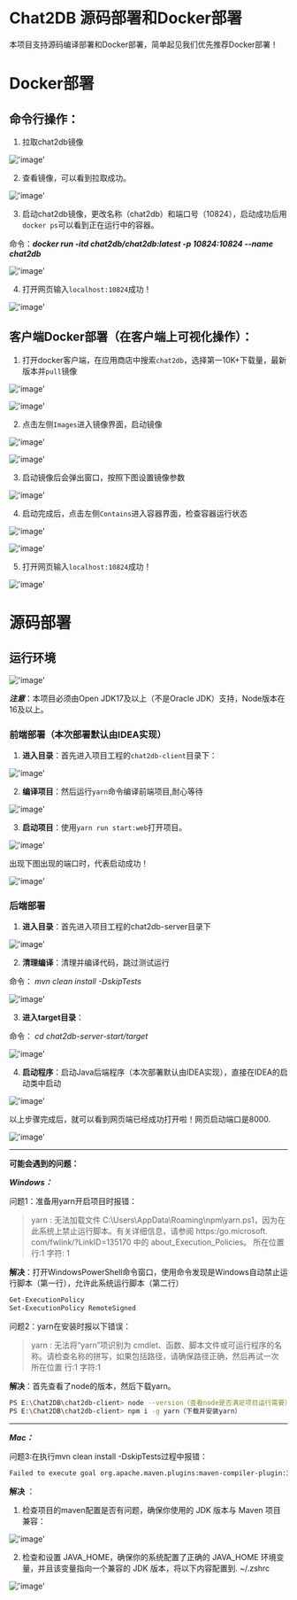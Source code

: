 # Chat2DB 源码部署和Docker部署

本项目支持源码编译部署和Docker部署，简单起见我们优先推荐Docker部署！

# Docker部署
## 命令行操作：
1. 拉取chat2db镜像

!['image'](/image/questions/deployment01.png)

2. 查看镜像，可以看到拉取成功。

!['image'](/image/questions/deployment02.png)

3. 启动chat2db镜像，更改名称（chat2db）和端口号（10824），启动成功后用`docker ps`可以看到正在运行中的容器。

命令：_**docker run -itd chat2db/chat2db:latest -p 10824:10824 --name chat2db**_

!['image'](/image/questions/deployment03.png)

4. 打开网页输入`localhost:10824`成功！

!['image'](/image/questions/deployment04.png)



## 客户端Docker部署（在客户端上可视化操作）：

1. 打开docker客户端，在应用商店中搜索`chat2db`，选择第一10K+下载量，最新版本并`pull`镜像

!['image'](/image/questions/deployment05.png)

!['image'](/image/questions/deployment06.png)


2. 点击左侧`Images`进入镜像界面，启动镜像

!['image'](/image/questions/deployment07.png)

!['image'](/image/questions/deployment08.png)

3. 启动镜像后会弹出窗口，按照下图设置镜像参数

!['image'](/image/questions/deployment09.png)

4. 启动完成后，点击左侧`Contains`进入容器界面，检查容器运行状态

!['image'](/image/questions/deployment10.png)


!['image'](/image/questions/deployment11.png)

5. 打开网页输入`localhost:10824`成功！

!['image'](/image/questions/deployment12.png)



# 源码部署
## 运行环境

!['image'](/image/questions/deployment13.png)

_**注意**_：本项目必须由Open JDK17及以上（不是Oracle JDK）支持，Node版本在16及以上。

### 前端部署（本次部署默认由IDEA实现）
1. **进入目录**：首先进入项目工程的`chat2db-client`目录下：

!['image'](/image/questions/deployment14.png)

2. **编译项目**：然后运行`yarn`命令编译前端项目,耐心等待

!['image'](/image/questions/deployment15.png)

3. **启动项目**：使用`yarn run start:web`打开项目。

!['image'](/image/questions/deployment16.png)

出现下图出现的端口时，代表启动成功！

!['image'](/image/questions/deployment17.png)


### 后端部署
1. **进入目录**：首先进入项目工程的chat2db-server目录下

!['image'](/image/questions/deployment18.png)


2. **清理编译**：清理并编译代码，跳过测试运行

命令： _mvn clean install -DskipTests_


!['image'](/image/questions/deployment19.png)


3. **进入target目录**：

命令： _cd chat2db-server-start/target_



!['image'](/image/questions/deployment20.png)

4. **启动程序**：启动Java后端程序（本次部署默认由IDEA实现），直接在IDEA的启动类中启动

!['image'](/image/questions/deployment21.png)


以上步骤完成后，就可以看到网页端已经成功打开啦！网页启动端口是8000.

!['image'](/image/questions/deployment22.png)


---

**可能会遇到的问题：**

_**Windows：**_

问题1：准备用yarn开启项目时报错：

> yarn : 无法加载文件
> C:\Users\AppData\Roaming\npm\yarn.ps1，因为在此系统上禁止运行脚本。有关详细信息，请参阅
> https:/go.microsoft. com/fwlink/?LinkID=135170 中的
> about_Execution_Policies。 所在位置 行:1 字符: 1

**解决**：打开WindowsPowerShell命令窗口，使用命令发现是Windows自动禁止运行脚本（第一行），允许此系统运行脚本（第二行）

```bash
Get-ExecutionPolicy
Set-ExecutionPolicy RemoteSigned
```

问题2：yarn在安装时报以下错误：


>  yarn : 无法将“yarn”项识别为
> cmdlet、函数、脚本文件或可运行程序的名称。请检查名称的拼写，如果包括路径，请确保路径正确，然后再试一次   所在位置 行:1 字符:1


**解决**：首先查看了node的版本，然后下载yarn。

```bash
PS E:\Chat2DB\chat2db-client> node --version（查看node是否满足项目运行需要）
PS E:\Chat2DB\chat2db-client> npm i -g yarn（下载并安装yarn）
```

---

_**Mac：**_

问题3:在执行mvn clean install -DskipTests过程中报错：

```bash
Failed to execute goal org.apache.maven.plugins:maven-compiler-plugin:3.11.0:compile (default-compile) on project chat2db-server-tools-base: Fatal error compiling: java.lang.NoSuchFieldError: Class co
```

**解决** ：
1. 检查项目的maven配置是否有问题，确保你使用的 JDK 版本与 Maven 项目兼容：

!['image'](/image/questions/deployment23.png)

2. 检查和设置 JAVA_HOME，确保你的系统配置了正确的 JAVA_HOME 环境变量，并且该变量指向一个兼容的 JDK 版本，将以下内容配置到. ~/.zshrc

!['image'](/image/questions/deployment24.png)
